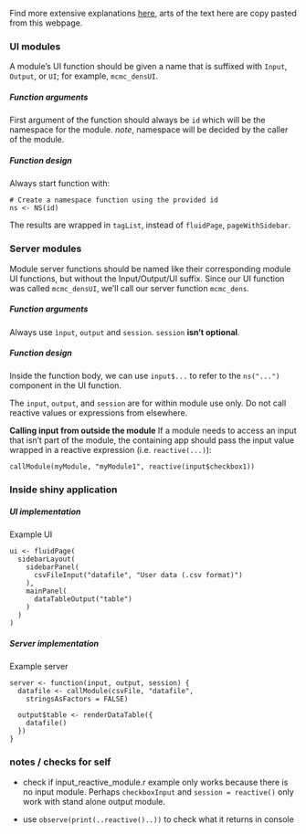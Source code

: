 Find more extensive explanations [here](https://shiny.rstudio.com/articles/modules.html), arts of the text here are copy pasted from this webpage. 

### UI modules
A module's UI function should be given a name that is suffixed with `Input`, `Output`, or `UI`; for example, `mcmc_densUI`.

##### Function arguments
First argument of the function should always be `id` which will be the namespace for the module. *note*, namespace will be decided by the caller of the module. 

##### Function design
Always start function with:
``` 
# Create a namespace function using the provided id
ns <- NS(id)
``` 
The results are wrapped in `tagList`, instead of `fluidPage`, `pageWithSidebar`.


### Server modules
Module server functions should be named like their corresponding module UI functions, but without the Input/Output/UI suffix. Since our UI function was called `mcmc_densUI`, we’ll call our server function `mcmc_dens `.

##### Function arguments
Always use `ìnput`, `output` and `session`. `session` **isn't optional**.

##### Function design
Inside the function body, we can use `input$...` to refer to the `ns("...")` component in the UI function.

The `input`, `output`, and `session` are for within module use only. Do not call reactive values or expressions from elsewhere.

**Calling input from outside the module**
If a module needs to access an input that isn’t part of the module, the containing app should pass the input value wrapped in a reactive expression (i.e. `reactive(...)`):

`callModule(myModule, "myModule1", reactive(input$checkbox1))`


### Inside shiny application

##### UI implementation

Example UI
```
ui <- fluidPage(
  sidebarLayout(
    sidebarPanel(
      csvFileInput("datafile", "User data (.csv format)")
    ),
    mainPanel(
      dataTableOutput("table")
    )
  )
)

``` 

##### Server implementation

Example server

```
server <- function(input, output, session) {
  datafile <- callModule(csvFile, "datafile",
    stringsAsFactors = FALSE)

  output$table <- renderDataTable({
    datafile()
  })
}

```



### notes / checks for self
- check if input_reactive_module.r example only works because there is no input module. Perhaps `checkboxInput` and `session = reactive()` only work with stand alone output module.

- use `observe(print(..reactive()..))` to check what it returns in console